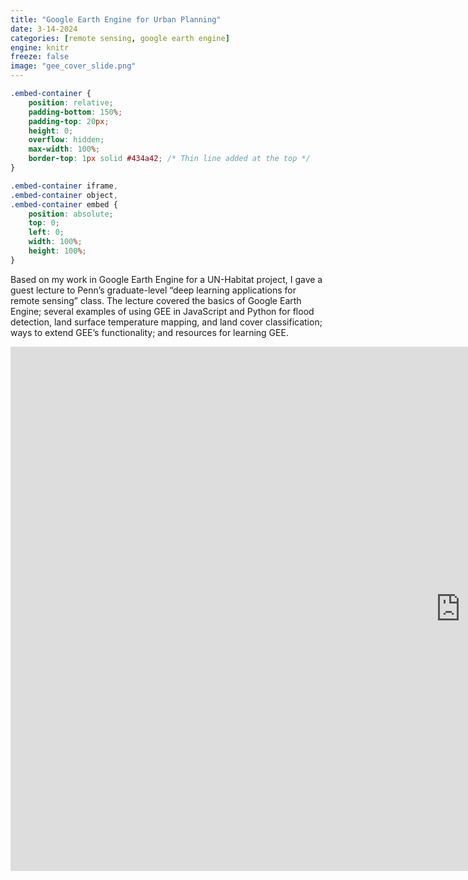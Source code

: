 ```yaml
---
title: "Google Earth Engine for Urban Planning"
date: 3-14-2024
categories: [remote sensing, google earth engine]
engine: knitr
freeze: false
image: "gee_cover_slide.png"
---
```


```css
.embed-container {
    position: relative;
    padding-bottom: 150%;
    padding-top: 20px;
    height: 0;
    overflow: hidden;
    max-width: 100%;
    border-top: 1px solid #434a42; /* Thin line added at the top */
}

.embed-container iframe,
.embed-container object,
.embed-container embed {
    position: absolute;
    top: 0;
    left: 0;
    width: 100%;
    height: 100%;
}
```

Based on my work in Google Earth Engine for a UN-Habitat project, I gave a guest lecture to Penn's graduate-level "deep learning applications for remote sensing" class. The lecture covered the basics of Google Earth Engine; several examples of using GEE in JavaScript and Python for flood detection, land surface temperature mapping, and land cover classification; ways to extend GEE's functionality; and resources for learning GEE.

```{=html}
<div class="embed-container">
<iframe src="https://docs.google.com/presentation/d/e/2PACX-1vTHVO8wFNSZRX4MRGYzp5ndfUKddtbQ0K-zGdu1exwOcEYzW1dWmfMJO2ZZVK3Nnooji_pnbxwoPYeA/embed?start=false&loop=false&delayms=5000" frameborder="0" width="1440" height="839" allowfullscreen="true" mozallowfullscreen="true" webkitallowfullscreen="true"></iframe>
</div>
```

